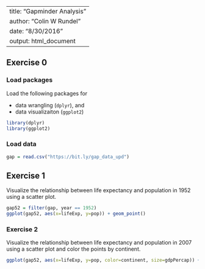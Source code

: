 
---
title: "Gapminder Analysis"
author: "Colin W Rundel"
date: "8/30/2016"
output: html_document
---

## Exercise 0

### Load packages

Load the following packages for 

- data wrangling (`dplyr`), and 
- data visualizaiton (`ggplot2`)

```r
library(dplyr)
library(ggplot2)
```

### Load data

```r
gap = read.csv("https://bit.ly/gap_data_upd")
```

## Exercise 1

Visualize the relationship between life expectancy and population in 1952 using a scatter plot.

```r
gap52 = filter(gap, year == 1952)
ggplot(gap52, aes(x=lifeExp, y=pop)) + geom_point()
```


### Exercise 2

Visualize the relationship between life expectancy and population in 2007 using a scatter plot and color the points by continent.

```r
ggplot(gap52, aes(x=lifeExp, y=pop, color=continent, size=gdpPercap)) + geom_point()

```



